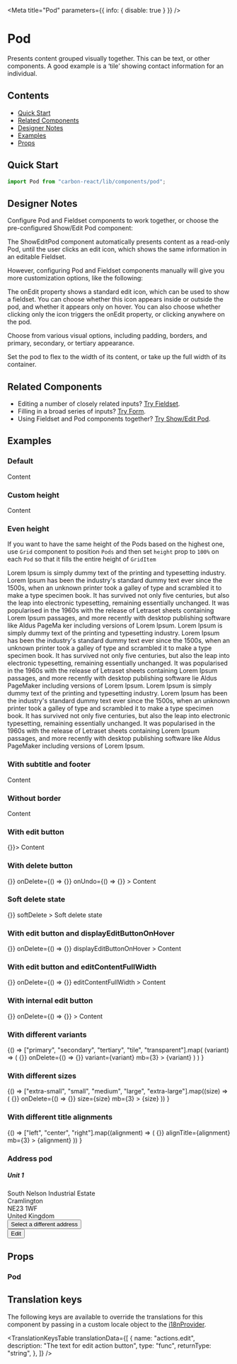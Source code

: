 


<Meta title="Pod" parameters={{ info: { disable: true } }} />

# Pod

Presents content grouped visually together. This can be text, or other components. A good example is a ‘tile’ showing contact information for an individual.

## Contents

- [Quick Start](#quick-start)
- [Related Components](#related-components)
- [Designer Notes](#designer-notes)
- [Examples](#examples)
- [Props](#props)

## Quick Start

```javascript
import Pod from "carbon-react/lib/components/pod";
```

## Designer Notes

Configure Pod and Fieldset components to work together, or choose the pre-configured Show/Edit Pod component:

The ShowEditPod component automatically presents content as a read-only Pod, until the user clicks an edit icon, which shows the same information in an editable Fieldset.

However, configuring Pod and Fieldset components manually will give you more customization options, like the following:

The onEdit property shows a standard edit icon, which can be used to show a fieldset. You can choose whether this icon appears inside or outside the pod, and whether it appears only on hover. You can also choose whether clicking only the icon triggers the onEdit property, or clicking anywhere on the pod.

Choose from various visual options, including padding, borders, and primary, secondary, or tertiary appearance.

Set the pod to flex to the width of its content, or take up the full width of its container.

## Related Components

- Editing a number of closely related inputs? [Try Fieldset](/?path=/docs/fieldset-address-fieldset-examples--canada "Fieldset").
- Filling in a broad series of inputs? [Try Form](/?path=/docs/form--default-with-sticky-footer "Form").
- Using Fieldset and Pod components together? [Try Show/Edit Pod](/?path=/docs/showeditpod--default-story "Show/Edit Pod").

## Examples

### Default

<Preview>
  <Story name="default">
    <Pod title="Title">Content</Pod>
  </Story>
</Preview>

### Custom height

<Preview>
  <Story name="with custom height">
    <Pod
      title="Title"
      subtitle="Subtitle"
      description="Description"
      footer="Footer"
      height={350}
    >
      Content
    </Pod>
  </Story>
</Preview>

### Even height

If you want to have the same height of the Pods based on the highest one, use `Grid` component to position `Pods`
and then set `height` prop to `100%` on each `Pod` so that it fills the entire height of `GridItem`

<Preview>
  <Story name="even height multiple Pods">
    <GridContainer>
      <GridItem gridColumn="1/5">
        <Pod height="100%">
          <Typography variant="big" mb={2}>
            Lorem Ipsum is simply dummy text of the printing and typesetting
            industry. Lorem Ipsum has been the industry's standard dummy text
            ever since the 1500s, when an unknown printer took a galley of type
            and scrambled it to make a type specimen book. It has survived not
            only five centuries, but also the leap into electronic typesetting,
            remaining essentially unchanged. It was popularised in the 1960s
            with the release of Letraset sheets containing Lorem Ipsum passages,
            and more recently with desktop publishing software like Aldus PageMa
            ker including versions of Lorem Ipsum.
          </Typography>
        </Pod>
      </GridItem>
      <GridItem gridColumn="5/9">
        <Pod height="100%">
          <Typography mb={2}>
            Lorem Ipsum is simply dummy text of the printing and typesetting
            industry. Lorem Ipsum has been the industry's standard dummy text
            ever since the 1500s, when an unknown printer took a galley of type
            and scrambled it to make a type specimen book. It has survived not
            only five centuries, but also the leap into electronic typesetting,
            remaining essentially unchanged. It was popularised in the 1960s
            with the release of Letraset sheets containing Lorem Ipsum passages,
            and more recently with desktop publishing software lie Aldus
            PageMaker including versions of Lorem Ipsum.
          </Typography>
        </Pod>
      </GridItem>
      <GridItem gridColumn="9/13">
        <Pod height="100%">
          <Typography mb={2}>
            Lorem Ipsum is simply dummy text of the printing and typesetting
            industry. Lorem Ipsum has been the industry's standard dummy text
            ever since the 1500s, when an unknown printer took a galley of type
            and scrambled it to make a type specimen book. It has survived not
            only five centuries, but also the leap into electronic typesetting,
            remaining essentially unchanged. It was popularised in the 1960s
            with the release of Letraset sheets containing Lorem Ipsum passages,
            and more recently with desktop publishing software like Aldus
            PageMaker including versions of Lorem Ipsum.
          </Typography>
        </Pod>
      </GridItem>
    </GridContainer>
  </Story>
</Preview>

### With subtitle and footer

<Preview>
  <Story name="with subtitle and footer">
    <Pod title="Title" subtitle="Subtitle" footer="Footer">
      Content
    </Pod>
  </Story>
</Preview>

### Without border

<Preview>
  <Story name="without border">
    <Pod title="Title" subtitle="Subtitle" footer="Footer" border={false}>
      Content
    </Pod>
  </Story>
</Preview>

### With edit button

<Preview>
  <Story name="with edit button" parameters={{ chromatic: { disable: true } }}>
    <Pod title="Title" subtitle="Subtitle" footer="Footer" onEdit={() => {}}>
      Content
    </Pod>
  </Story>
</Preview>

### With delete button

<Preview>
  <Story
    name="with delete button"
    parameters={{ chromatic: { disable: true } }}
  >
    <Pod
      title="Title"
      subtitle="Subtitle"
      description="Description"
      footer="Footer"
      onEdit={() => {}}
      onDelete={() => {}}
      onUndo={() => {}}
    >
      Content
    </Pod>
  </Story>
</Preview>

### Soft delete state

<Preview>
  <Story name="soft delete state" parameters={{ chromatic: { disable: true } }}>
    <Pod
      title="Title"
      subtitle="Subtitle"
      description="Description"
      footer="Footer"
      onUndo={() => {}}
      softDelete
    >
      <Typography color="blackOpacity30">Soft delete state</Typography>
    </Pod>
  </Story>
</Preview>

### With edit button and displayEditButtonOnHover

<Preview>
  <Story
    parameters={{ chromatic: { disable: true } }}
    name="with displayEditButtonOnHover"
  >
    <Pod
      title="Title"
      subtitle="Subtitle"
      footer="Footer"
      onEdit={() => {}}
      onDelete={() => {}}
      displayEditButtonOnHover
    >
      Content
    </Pod>
  </Story>
</Preview>

### With edit button and editContentFullWidth

<Preview>
  <Story name="with editContentFullWidth">
    <Pod
      title="Title"
      subtitle="Subtitle"
      footer="Footer"
      onEdit={() => {}}
      onDelete={() => {}}
      editContentFullWidth
    >
      Content
    </Pod>
  </Story>
</Preview>

### With internal edit button

<Preview>
  <Story name="with internal edit button">
    <Pod
      title="Title"
      subtitle="Subtitle"
      footer="Footer"
      internalEditButton
      onEdit={() => {}}
      onDelete={() => {}}
    >
      Content
    </Pod>
  </Story>
</Preview>

### With different variants

<Preview>
  <Story name="with different variants">
    {() =>
      ["primary", "secondary", "tertiary", "tile", "transparent"].map(
        (variant) => (
          <Pod
            key={variant}
            title="Title"
            subtitle="Subtitle"
            footer="Footer"
            onEdit={() => {}}
            onDelete={() => {}}
            variant={variant}
            mb={3}
          >
            {variant}
          </Pod>
        )
      )
    }
  </Story>
</Preview>

### With different sizes

<Preview>
  <Story name="with different sizes">
    {() =>
      ["extra-small", "small", "medium", "large", "extra-large"].map((size) => (
        <Pod
          key={size}
          title="Title"
          subtitle="Subtitle"
          footer="Footer"
          onEdit={() => {}}
          onDelete={() => {}}
          size={size}
          mb={3}
        >
          {size}
        </Pod>
      ))
    }
  </Story>
</Preview>

### With different title alignments

<Preview>
  <Story name="with different title alignments">
    {() =>
      ["left", "center", "right"].map((alignment) => (
        <Pod
          key={alignment}
          title="Title"
          subtitle="Subtitle"
          footer="Footer"
          onEdit={() => {}}
          alignTitle={alignment}
          mb={3}
        >
          {alignment}
        </Pod>
      ))
    }
  </Story>
</Preview>

### Address pod

<Preview>
  <Story name="address example">
    <Pod internalEditButton variant="tertiary">
      <h5 style={{ margin: 0 }}>Unit 1</h5>
      <div>South Nelson Industrial Estate</div>
      <div>Cramlington</div>
      <div>NE23 1WF</div>
      <div>United Kingdom</div>
      <div
        style={{
          fontWeight: 900,
          borderTop: "1px solid #ccd6db",
          marginTop: "15px",
          paddingTop: "5px",
        }}
      >
        <Button buttonType="tertiary" size="small" px={0}>
          Select a different address
        </Button>
      </div>
      <div style={{ position: "absolute", right: "8px", top: "8px" }}>
        <Button
          buttonType="tertiary"
          size="small"
          iconType="edit"
          iconPosition="after"
        >
          Edit
        </Button>
      </div>
    </Pod>
  </Story>
</Preview>

## Props

### Pod

<StyledSystemProps of={Pod} margin noHeader />

## Translation keys

The following keys are available to override the translations for this component by passing in a custom locale object to the
[i18nProvider](https://carbon.sage.com/?path=/story/documentation-i18n--page).

<TranslationKeysTable
  translationData={[
    {
      name: "actions.edit",
      description: "The text for edit action button",
      type: "func",
      returnType: "string",
    },
  ]}
/>
